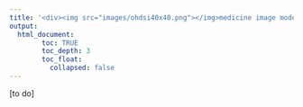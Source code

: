 ```yaml
---
title: '<div><img src="images/ohdsi40x40.png"></img>medicine image model</div>'
output: 
  html_document:
        toc: TRUE
        toc_depth: 3
        toc_float:
          collapsed: false
---
```


[to do]